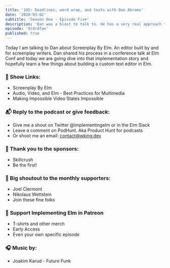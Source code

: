```yaml
---
title: '105: Deadlines, word wrap, and tests with Dan Abrams'
date: '2020-03-02'
subtitle: 'Season One - Episode Five'
description: 'Dan was a blast to talk to. He has a very real approach to development and hearing him talk about how "If I can do this anyone can" will give anyone the permission to shoot for that project you feel you can't do.'
episode: '9cdcdfae'
published: true
---
```


Today I am talking to Dan about Screenplay By Elm. An editor built by and for screenplay writers. Dan shared his process in a conference talk at Elm Conf and today we are going dive into that implementation story and hopefully learn a few things about building a custom text editor in Elm.

### <span className="pr-2">🔗</span> Show Links:

- <Link className="link" to="https://www.youtube.com/watch?v=hdBo1pZCfBo">Screenplay By Elm</Link>
- <Link className="link" to="https://www.youtube.com/watch?v=8jW58fXuuOk">Audio, Video, and Elm - Best Practices for Multimedia</Link>
- <Link className="link" to="https://www.youtube.com/watch?v=fvb1MjYQik8">Making Impossible Video States Impossible</Link>

### <span className="pr-2">📬</span> Reply to the podcast or give feedback:

- Give me a shout on Twitter <Link className="link" to="https://twitter.com/implementingelm">@implementingelm</Link> or in the <Link className="link" to="https://elmlang.herokuapp.com/">Elm Slack</Link>
- Leave a comment on <Link className="link" to="https://podhunt.app/">PodHunt</Link>. Aka Product Hunt for podcasts
- Or shoot me an email: contact@wking.dev

### <span className="pr-2">📣</span> Thank you to the sponsors:

- <Link className="link" to="https://skillcrush.com">
    Skillcrush
  </Link>
- <Link className="link" to="https://www.patreon.com/implementingelm">
    Be the first!
  </Link>

### <span className="pr-2">🙌</span> Big shoutout to the monthly supporters:

- <Link className="link" to="https://twitter.com/jclermont">
    Joel Clermont
  </Link>
- <Link className="link" to="https://github.com/ni-ko-o-kin">
    Nikolaus Wettstein
  </Link>
- <Link className="link" to="https://www.patreon.com/implementingelm">
    Join these fine folks
  </Link>

### <span className="pr-2">💸</span> <Link className="link" to="https://www.patreon.com/implementingelm">Support Implementing Elm in Patreon</Link>

- T-shirts and other merch
- Early Access
- Even your own specific episode

### <span className="pr-2">🎧</span> Music by:

- <Link className="link" to="https://www.youtube.com/watch?v=qK4bnwSl2rU">
    Joakim Karud - Future Funk
  </Link>
